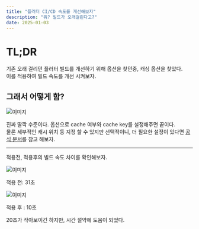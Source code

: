 ```yaml
---
title: "플러터 CI/CD 속도를 개선해보자"
description: "뭐? 빌드가 오래걸린다고?"
date: 2025-01-03
---
```


# TL;DR

기존 오래 걸리던 플러터 빌드를 개선하기 위해 옵션을 찾던중, 캐싱 옵션을 찾았다.  
이를 적용하여 빌드 속도를 개선 시켜보자.

## 그래서 어떻게 함?

![이미지](/posts/fast-flutter-cicd/01.png)

진짜 딸깍 수준이다. 옵션으로 cache 여부와 cache key를 설정해주면 끝이다.  
물론 세부적인 캐시 위치 등 지정 할 수 있지만 선택적이니, 
더 필요한 설정이 있다면 [공식 문서](https://github.com/subosito/flutter-action?tab=readme-ov-file#caching)를 참고 해보자.

---

적용전, 적용후의 빌드 속도 차이를 확인해보자.

![이미지](/posts/fast-flutter-cicd/02.png)

적용 전: 31초

![이미지](/posts/fast-flutter-cicd/02.png)

적용 후 : 10초

20초가 작아보이긴 하지만, 시간 절약에 도움이 되었다.